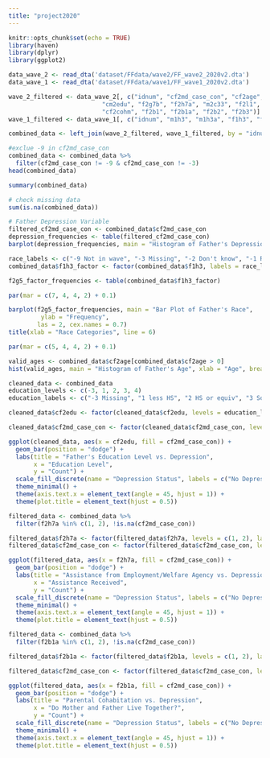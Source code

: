 ```yaml
---
title: "project2020"
---
```


```r
knitr::opts_chunk$set(echo = TRUE)
library(haven)
library(dplyr)
library(ggplot2)
```

```r
data_wave_2 <- read_dta('dataset/FFdata/wave2/FF_wave2_2020v2.dta')
data_wave_1 <- read_dta('dataset/FFdata/wave1/FF_wave1_2020v2.dta')

wave_2_filtered <- data_wave_2[, c("idnum", "cf2md_case_con", "cf2age", "cm2fbir", "cf2edu", 
                          "cm2edu", "f2g7b", "f2h7a", "m2c33", "f2l1", "cm2md_case_con", "cm2md_case_lib", "cf2marm", 
                          "cf2cohm", "f2b1", "f2b1a", "f2b2", "f2b3")]
wave_1_filtered <- data_wave_1[, c("idnum", "m1h3", "m1h3a", "f1h3", "f1h3a")]

combined_data <- left_join(wave_2_filtered, wave_1_filtered, by = "idnum")

#exclue -9 in cf2md_case_con
combined_data <- combined_data %>%
  filter(cf2md_case_con != -9 & cf2md_case_con != -3)
head(combined_data)
```
```r
summary(combined_data)
```


```r
# check missing data
sum(is.na(combined_data))
```

```r
# Father Depression Variable
filtered_cf2md_case_con <- combined_data$cf2md_case_con
depression_frequencies <- table(filtered_cf2md_case_con)
barplot(depression_frequencies, main = "Histogram of Father's Depression", xlab = "Depression", ylab = "Frequency", names.arg = c(0, 1), ylim = c(0, max(depression_frequencies)))
```

```r
race_labels <- c("-9 Not in wave", "-3 Missing", "-2 Don't know", "-1 Refuse", "1 White", "2 Blck", "3 Asian", "4 AmInd", "5 Other") 
combined_data$f1h3_factor <- factor(combined_data$f1h3, labels = race_labels)

f2g5_factor_frequencies <- table(combined_data$f1h3_factor)

par(mar = c(7, 4, 4, 2) + 0.1)

barplot(f2g5_factor_frequencies, main = "Bar Plot of Father's Race", 
         ylab = "Frequency", 
        las = 2, cex.names = 0.7)
title(xlab = "Race Categories", line = 6)

par(mar = c(5, 4, 4, 2) + 0.1)
```

```r
valid_ages <- combined_data$cf2age[combined_data$cf2age > 0]
hist(valid_ages, main = "Histogram of Father's Age", xlab = "Age", breaks = 30)
```

```r
cleaned_data <- combined_data 
education_levels <- c(-3, 1, 2, 3, 4)
education_labels <- c("-3 Missing", "1 less HS", "2 HS or equiv", "3 Some coll, tech", "4 coll or grad")

cleaned_data$cf2edu <- factor(cleaned_data$cf2edu, levels = education_levels, labels = education_labels)

cleaned_data$cf2md_case_con <- factor(cleaned_data$cf2md_case_con, levels = c(0, 1))

ggplot(cleaned_data, aes(x = cf2edu, fill = cf2md_case_con)) + 
  geom_bar(position = "dodge") + 
  labs(title = "Father's Education Level vs. Depression",
       x = "Education Level",
       y = "Count") + 
  scale_fill_discrete(name = "Depression Status", labels = c("No Depression", "Depression")) +
  theme_minimal() +
  theme(axis.text.x = element_text(angle = 45, hjust = 1)) +
  theme(plot.title = element_text(hjust = 0.5))
```

```r
filtered_data <- combined_data %>%
  filter(f2h7a %in% c(1, 2), !is.na(cf2md_case_con))

filtered_data$f2h7a <- factor(filtered_data$f2h7a, levels = c(1, 2), labels = c("Yes", "No"))
filtered_data$cf2md_case_con <- factor(filtered_data$cf2md_case_con, levels = c(0, 1))

ggplot(filtered_data, aes(x = f2h7a, fill = cf2md_case_con)) + 
  geom_bar(position = "dodge") + 
  labs(title = "Assistance from Employment/Welfare Agency vs. Depression",
       x = "Assistance Received",
       y = "Count") + 
  scale_fill_discrete(name = "Depression Status", labels = c("No Depression", "Depression")) +
  theme_minimal() +
  theme(axis.text.x = element_text(angle = 45, hjust = 1)) +
  theme(plot.title = element_text(hjust = 0.5))
```

```r
filtered_data <- combined_data %>%
  filter(f2b1a %in% c(1, 2), !is.na(cf2md_case_con))

filtered_data$f2b1a <- factor(filtered_data$f2b1a, levels = c(1, 2), labels = c("Yes", "No"))

filtered_data$cf2md_case_con <- factor(filtered_data$cf2md_case_con, levels = c(0, 1))

ggplot(filtered_data, aes(x = f2b1a, fill = cf2md_case_con)) + 
  geom_bar(position = "dodge") + 
  labs(title = "Parental Cohabitation vs. Depression",
       x = "Do Mother and Father Live Together?",
       y = "Count") + 
  scale_fill_discrete(name = "Depression Status", labels = c("No Depression", "Depression")) +
  theme_minimal() +
  theme(axis.text.x = element_text(angle = 45, hjust = 1)) +
  theme(plot.title = element_text(hjust = 0.5))
```


